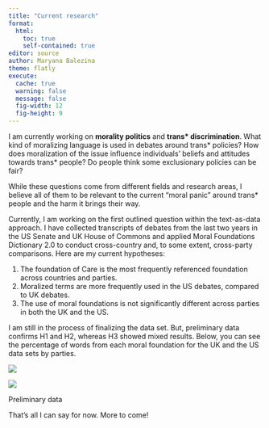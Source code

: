 ```yaml
---
title: "Current research"
format: 
  html:
    toc: true
    self-contained: true
editor: source
author: Maryana Balezina
theme: flatly
execute: 
  cache: true
  warning: false
  message: false
  fig-width: 12 
  fig-height: 9
---
```


I am currently working on **morality politics** and **trans\* discrimination**. What kind of moralizing language is used in debates around trans\* policies? How does moralization of the issue influence individuals' beliefs and attitudes towards trans\* people? Do people think some exclusionary policies can be fair?

While these questions come from different fields and research areas, I believe all of them to be relevant to the current "moral panic" around trans\* people and the harm it brings their way.

Currently, I am working on the first outlined question within the text-as-data approach. I have collected transcripts of debates from the last two years in the US Senate and UK House of Commons and applied Moral Foundations Dictionary 2.0 to conduct cross-country and, to some extent, cross-party comparisons. Here are my current hypotheses:

1.  The foundation of Care is the most frequently referenced foundation across countries and parties.
2.  Moralized terms are more frequently used in the US debates, compared to UK debates.
3.  The use of moral foundations is not significantly different across parties in both the UK and the US.

I am still in the process of finalizing the data set. But, preliminary data confirms H1 and H2, whereas H3 showed mixed results. Below, you can see the percentage of words from each moral foundation for the UK and the US data sets by parties.

::: {#fig-graphs layout-ncol="2"}
![](moral%20dimenstions%20UK.png)

![](moral%20dimensions%20US.png)

Preliminary data
:::

That's all I can say for now. More to come!

